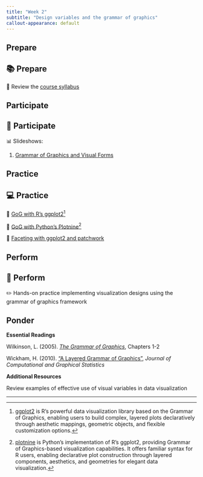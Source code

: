 ```yaml
---
title: "Week 2"
subtitle: "Design variables and the grammar of graphics"
callout-appearance: default
---
```


## Prepare

::: {.callout-note}
## 📚 Prepare

📖 Review the [course syllabus](../../course/syllabus.qmd)

:::

## Participate

::: {.callout-note}
## 👥 Participate

📊 Slideshows:

1. [Grammar of Graphics and Visual Forms](gog_and_visual_forms.html)

:::

## Practice

::: {.callout-note}
## 💻 Practice

🧮 [GoG with R's ggplot2](practice_1.html)[^1]

🧮 [GoG with Python's Plotnine](practice_2.html)[^2]

🧮 [Faceting with ggplot2 and patchwork](practice_3.html)
:::

## Perform

::: {.callout-note}
## 📝 Perform

✏️ Hands-on practice implementing visualization designs using the grammar of graphics framework

:::

## Ponder

**Essential Readings**

Wilkinson, L. (2005). [*The Grammar of Graphics*](https://go.exlibris.link/M2mYhfpy), Chapters 1-2

Wickham, H. (2010). ["A Layered Grammar of Graphics"](https://go.exlibris.link/2CTjrd3H), *Journal of Computational and Graphical Statistics*

**Additional Resources**

Review examples of effective use of visual variables in data visualization

---
[^1]: [ggplot2](https://ggplot2.tidyverse.org/) is R's powerful data visualization library based on the Grammar
of Graphics, enabling users to build complex, layered plots declaratively
through aesthetic mappings, geometric objects, and flexible customization
options.

[^2]: [plotnine](https://plotnine.org/) is Python's implementation of R's ggplot2, providing Grammar of
Graphics-based visualization capabilities. It offers familiar syntax for R
users, enabling declarative plot construction through layered components,
aesthetics, and geometries for elegant data visualization.
